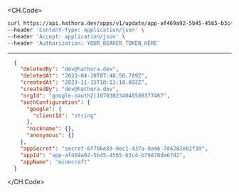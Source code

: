 
<CH.Code>
```bash Example Request
curl https://api.hathora.dev/apps/v1/update/app-af469a92-5b45-4565-b3c4-b79878de67d2 \
--header 'Content-Type: application/json' \
--header 'Accept: application/json' \
--header 'Authorization: YOUR_BEARER_TOKEN_HERE'
```
---

```json Example Response
  {
    "deletedBy": "dev@hathora.dev",
    "deletedAt": "2023-04-10T07:48:56.789Z",
    "createdAt": "2023-11-15T10:13:10.092Z",
    "createdBy": "dev@hathora.dev",
    "orgId": "google-oauth2|107030234048588177467",
    "authConfiguration": {
      "google": {
        "clientId": "string"
      },
      "nickname": {},
      "anonymous": {}
    },
    "appSecret": "secret-6f706e83-0ec1-437a-9a46-7d4281eb2f39",
    "appId": "app-af469a92-5b45-4565-b3c4-b79878de67d2",
    "appName": "minecraft"
  }
```
</CH.Code>
